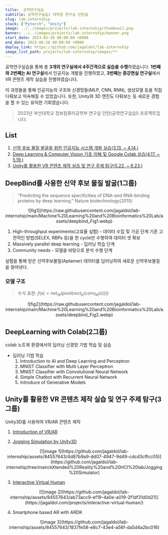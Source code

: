 ```yaml
---
title:  공학연구실습
subtitle: 공학연구실습I 대학원 연구실 인턴쉽
slug: lab-internship
stack: ["Pytorch", "Unity"]
image: ../../images/projects/lab-internship/thumbnail.png
banner: ../../images/projects/lab-internship/banner.png
start_date: 2023-03-20 00:00:00 +0900
end_date: 2023-06-28 00:00:00 +0900
deploy_link: https://github.com/jagaldol/lab-internship
image_list_path: projects/lab-internship/images/**
---
```


공학연구실습을 통해 총 **3개의 연구실에서 4주간격으로 실습을 수행**하였습니다. **1번째와 2번째는 AI 연구실**에서 인공지능 개발을 진행하였고, **3번째는 증강현실 연구실**에서 VR 콘텐츠 제작 실습을 진행하였습니다.

이 과정들을 통해 인공지능의 구조와 신경망들(MLP, CNN, RNN), 생성모델 등을 직접 다뤄보고 익숙해질 수 있었습니다. 또한, Unity와 3D 엔진도 다뤄보는 등 새로운 경험을 할 수 있는 유익한 기회였습니다.


> 2023년 부산대학교 정보컴퓨터공학부 연구실 인턴(공학연구실습I) 프로젝트입니다.

## List
1. [신약 후보 물질 발굴을 위한 인공지능 시스템 개발 실습(3.13. ~ 4.14.)](https://github.com/jagaldol/lab-internship/tree/main/Machine%20Learning%20and%20Bioinformatics%20Lab)
2. [Deep Learning & Computer Vision 기초 이해 및 Google Colab 실습(4.17. ~ 5.19.)](https://github.com/jagaldol/lab-internship/tree/main/Visual%20Intelligence%20and%20Perception%20Lab)
3. [Unity를 활용한 VR 콘텐츠 제작 실습 및 연구 주제 탐구(5.22. ~ 6.23.)](https://github.com/jagaldol/lab-internship/tree/main/eXtended%20Reality%20and%20HCI%20lab)

## DeepBind를 사용한 신약 후보 물질 발굴(1그룹)

> "Predicting the sequence specificities of DNA-and RNA-binding proteins by deep learning." Nature biotechnology(2015)

<div align="center">
  <div className="xl:w-[1000px]">
    ![fig1](https://raw.githubusercontent.com/jagaldol/lab-internship/main/Machine%20Learning%20and%20Bioinformatics%20Lab/assets/deepbind_Fig1.webp)
  </div>
</div>


1. High-throughput experiments(고효율 실험) - 데이터 수집 및 가공 단계
기존 고전적인 방법(SELEX, RBPs 등)을 한 cycle만 수행하여 데이터 셋 확보
2. Massively parallel deep learning - 딥러닝 학습 단계
3. Community needs - 모델을 바탕으로 분석 수행 단계

실험을 통해 얻은 신약후보물질(Aptamer) 데이터를 딥러닝하여 새로운 신약후보물질을 찾아낸다.

### 모델 구조
> 수식 표현: $f(s) = net_W(pool(rect_b(conv_M(s))))$

<div align="center">
  <div className="xl:w-[1000px]">
    ![fig2](https://raw.githubusercontent.com/jagaldol/lab-internship/main/Machine%20Learning%20and%20Bioinformatics%20Lab/assets/deepbind_Fig2.webp)
  </div>
</div>

## DeepLearning with Colab(2그룹)

colab 노트북 환경에서의 딥러닝 신경망 기법 학습 및 실습

- 딥러닝 기법 학습
  1. Introduction to AI and Deep Learning and Perceptron
  2. MNIST Classifier with Multi Layer Perceptron
  3. MNIST Classifier with Convolutional Neural Network
  4. Simple Chatbot with Recurrent Neural Network
  5. Introduce of Generative Models

## Unity를 활용한 VR 콘텐츠 제작 실습 및 연구 주제 탐구(3그룹)

Unity3D를 사용하여 VR/AR 콘텐츠 제작


1. [Introduction of VR/AR](https://github.com/jagaldol/lab-internship/blob/main/eXtended%20Reality%20and%20HCI%20lab/docs/README.md)

2. [Jogging Simulation by Unity3D](https://github.com/jagaldol/lab-internship/tree/main/eXtended%20Reality%20and%20HCI%20lab/Jogging%20Simulator)

<div align="center">
  <div className="xl:w-[1000px]">
    [![image 1](https://github.com/jagaldol/lab-internship/assets/84557643/4d87b9a9-dd07-4947-9d49-cdcd3cffcc05)](https://github.com/jagaldol/lab-internship/tree/main/eXtended%20Reality%20and%20HCI%20lab/Jogging%20Simulator)
  </div>
</div>

3. [Interactive Virtual Human](https://jagaldol.com/projects/interactive-virtual-human/)

<div align="center">
  <div className="xl:w-[1000px]">
    [![image 2](https://github.com/jagaldol/lab-internship/assets/84557643/ab73acc9-ef19-4a0e-a019-2f1df31d0d21)](https://jagaldol.com/projects/interactive-virtual-human/)
  </div>
</div>

4. Smartphone based AR with ARDK

<div align="center">
  <div className="xl:w-[1000px]">
    ![image 3](https://github.com/jagaldol/lab-internship/assets/84557643/1837fe58-e8c7-43e4-a56f-da5d4a2bc016)
  </div>
</div>
